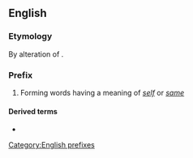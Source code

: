 {{also|ipsi}}

==English==

===Etymology===
By alteration of {{etyl|la|en}} {{m|la|ipse||self}}.

===Prefix===
{{head|en|prefixes}}

# Forming words having a meaning of ''[[self]]'' or ''[[same]]''

====Derived terms====
* {{l|en|ipsilateral}}
<!-- any others? -->

[[Category:English prefixes]]